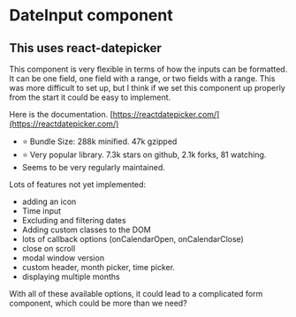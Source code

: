 
<Meta title="DateInput/DateInput_ReactDatepicker/Docs" />


# DateInput component
## This uses react-datepicker

This component is very flexible in terms of how the inputs can be formatted. It can be one field, one field with a range, or two fields with a range. This was more difficult to set up, but I think if we set this component up properly from the start it could be easy to implement.

Here is the documentation.
[https://reactdatepicker.com/](https://reactdatepicker.com/)

 - ⭐ Bundle Size: 288k minified. 47k gzipped
 - ⭐ Very popular library. 7.3k stars on github, 2.1k forks, 81 watching.
 - Seems to be very regularly maintained.

Lots of features not yet implemented:
 - adding an icon
 - Time input
 - Excluding and filtering dates
 - Adding custom classes to the DOM
 - lots of callback options (onCalendarOpen, onCalendarClose)
 - close on scroll
 - modal window version
 - custom header, month picker, time picker.
 - displaying multiple months


 With all of these available options, it could lead to a complicated form component, which could be more than we need?
